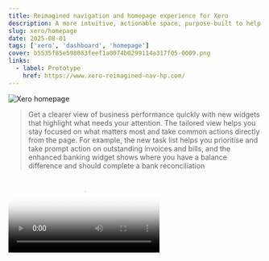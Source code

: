 ```yaml
---
title: Reimagined navigation and homepage experience for Xero
description: A more intuitive, actionable space, purpose-built to help customers move faster and make smarter decisions with confidence.
slug: xero/homepage
date: 2025-08-01
tags: ['xero', 'dashboard', 'homepage']
cover: b5535f85e598083feef1a0074b0299114a317f05-0009.png
links:
  - label: Prototype
    href: https://www.xero-reimagined-nav-hp.com/
---
```


![Xero homepage](b5535f85e598083feef1a0074b0299114a317f05-0009.png)

> Get a clearer view of business performance quickly with new widgets that highlight what needs your attention. The tailored view helps you stay focused on what matters most and take common actions directly from the page. For example, the new task list helps you prioritise and take prompt action on outstanding invoices and bills, and the enhanced banking widget shows where you have a balance difference and should complete a bank reconciliation

<Video src="/work/xero/homepage/announcement.mp4" captions="Xero homepage walkthrough" poster="/work/xero/homepage/announcement.jpg" />

<Video src="/work/xero/homepage/comparison.mp4" captions="Xero homepage old and new comparison" poster="/work/xero/homepage/comparison.png" />


We've completely redesigned the homepage (formerly known as the dashboard) and navigation from the ground up, now available in beta. It’s a more intuitive, actionable space, purpose-built to help you move faster and make smarter decisions with confidence.

- a dynamic, customisable homepage
- simpler, more streamlined navigation
- powerful insights surfaced through customisable widgets
- a right-hand panel with enhanced JAX integration

